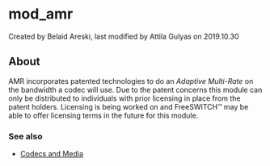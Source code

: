 
# mod_amr 

 Created by  Belaid Areski, last modified by  Attila Gulyas on 2019.10.30

## About

AMR incorporates patented technologies to do an _Adaptive Multi-Rate_ on the bandwidth a codec will use. Due to the patent concerns this module can only be distributed to individuals with prior licensing in place from the patent holders. Licensing is being worked on and FreeSWITCH™ may be able to offer licensing terms in the future for this module.

### See also

* [Codecs and Media](../Codecs-and-Media/index.mdx#about)

  

